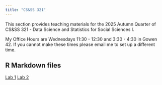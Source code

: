 ```yaml
---
title: "CS&SS 321"
---
```


This section provides teaching materials for the 2025 Autumn Quarter of CS&SS 321 - Data Science and Statistics for Social Sciences I.

My Office Hours are Wednesdays 11:30 - 12:30 and 3:30 - 4:30 in Gowen 42. If you cannot make these times please email me to set up a different time.

## R Markdown files

[Lab 1](https://github.com/yuanzhouwang/yzwang-teaching/blob/main/CSSS321%20Lab%201.Rmd)
[Lab 2](https://github.com/yuanzhouwang/yzwang-teaching/blob/main/CSSS321%20Lab%202.Rmd)